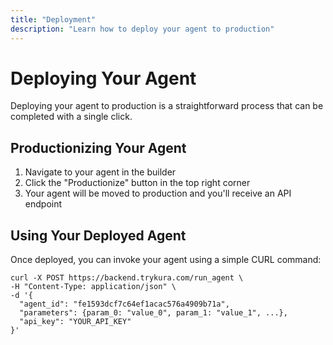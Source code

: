 ```yaml
---
title: "Deployment"
description: "Learn how to deploy your agent to production"
---
```


# Deploying Your Agent

Deploying your agent to production is a straightforward process that can be completed with a single click.

## Productionizing Your Agent

1. Navigate to your agent in the builder
2. Click the "Productionize" button in the top right corner
3. Your agent will be moved to production and you'll receive an API endpoint

## Using Your Deployed Agent

Once deployed, you can invoke your agent using a simple CURL command:

```
curl -X POST https://backend.trykura.com/run_agent \
-H "Content-Type: application/json" \
-d '{
  "agent_id": "fe1593dcf7c64ef1acac576a4909b71a",
  "parameters": {param_0: "value_0", param_1: "value_1", ...},
  "api_key": "YOUR_API_KEY"
}'
```
